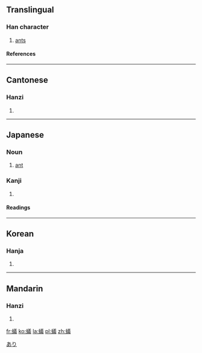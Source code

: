 {{see|蚁}}<!-- may be replaced by zh-forms -->

==Translingual==
===Han character===
{{Han char|rn=142|rad=虫|as=13|sn=19|four=5815<sub>3</sub>|canj=中戈廿土戈 (LITGI)}}
# [[ant]]s
====References====
{{Han ref|kx=1099.030|dkj=33672|dj=1563.080|hdz=42898.110|uh=87FB|ud=34811|bh=C3C6|bd=50118}}
----
==Cantonese==
===Hanzi===
{{yue-hanzi|jyut=|y=ngai5}}
# {{defn|Cantonese}}
----
==Japanese==
===Noun===
{{ja-noun|k|hira=あり|rom=ari}}

# [[ant]]
[[Category:ja:Insects|あり]]

===Kanji===
{{ja-kanji|grade=|rs=虫13}}
# {{defn|Japanese}}
====Readings====
{{ja-readings|on=[[ぎ]] (gi)|kun=[[あり]] (ari)}}
----

==Korean==
===Hanja===
{{ko-hanja|hangeul=의|eumhun=|rv=ui|mr=ŭi|y=uy}}
# {{defn|Korean}}
----
==Mandarin==
===Hanzi===
{{cmn-hanzi|sim=蚁|pin=[[jǐ]] (ji3), [[yǐ]] (yi3)|wg=chi<sup>3</sup>, i<sup>3</sup>}}
# {{defn|Mandarin}}

[[fr:蟻]]
[[ko:蟻]]
[[la:蟻]]
[[pl:蟻]]
[[zh:蟻]]